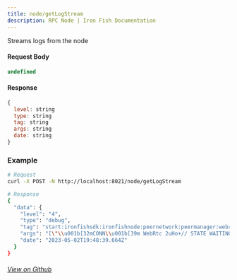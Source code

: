```yaml
---
title: node/getLogStream
description: RPC Node | Iron Fish Documentation
---
```


Streams logs from the node

#### Request Body

```js
undefined
```

#### Response

```js
{
  level: string
  type: string
  tag: string
  args: string
  date: string
}
```

### Example

```bash
# Request
curl -X POST -N http://localhost:8021/node/getLogStream

# Response
{
  "data": {
    "level": "4",
    "type": "debug",
    "tag": "start:ironfishsdk:ironfishnode:peernetwork:peermanager:webrtcconnection",
    "args": "[\"\\u001b[32mCONN\\u001b[39m WebRtc 2uHo+// STATE WAITING_FOR_IDENTITY -> CONNECTED\"]",
    "date": "2023-05-02T19:48:39.664Z"
  }
}
```

###### [View on Github](https://github.com/iron-fish/ironfish/blob/master/ironfish/src/rpc/routes/node/getLogStream.ts)
